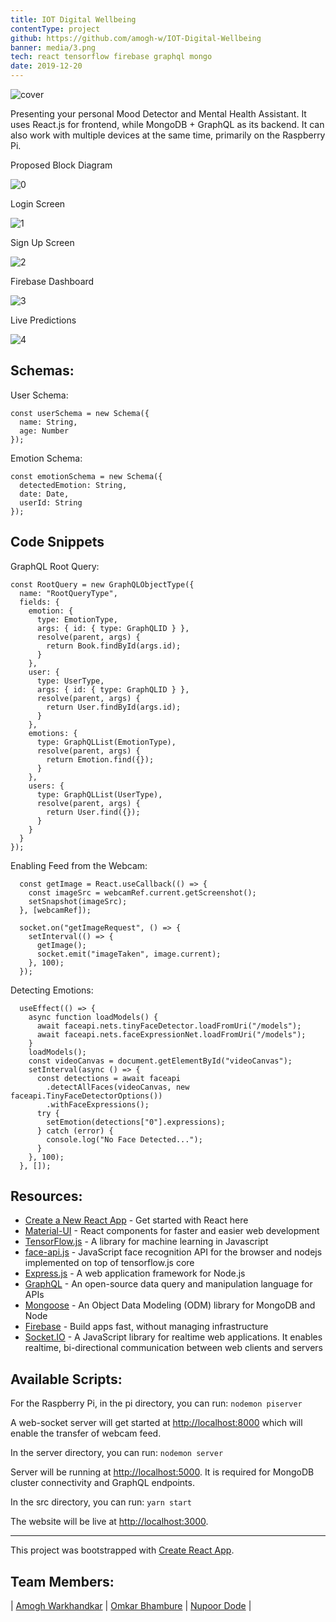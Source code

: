 ```yaml
---
title: IOT Digital Wellbeing
contentType: project
github: https://github.com/amogh-w/IOT-Digital-Wellbeing
banner: media/3.png
tech: react tensorflow firebase graphql mongo
date: 2019-12-20
---
```


![](media/cover.png "cover")

Presenting your personal Mood Detector and Mental Health Assistant. It uses React.js for frontend, while MongoDB + GraphQL as its backend. It can also work with multiple devices at the same time, primarily on the Raspberry Pi.

Proposed Block Diagram

![](media/0.png "0")

Login Screen

![](media/1.png "1")

Sign Up Screen

![](media/2.png "2")

Firebase Dashboard

![](media/3.png "3")

Live Predictions

![](media/4.png "4")

## Schemas:

User Schema:

```
const userSchema = new Schema({
  name: String,
  age: Number
});

```

Emotion Schema:

```
const emotionSchema = new Schema({
  detectedEmotion: String,
  date: Date,
  userId: String
});
```

## Code Snippets

GraphQL Root Query:

```
const RootQuery = new GraphQLObjectType({
  name: "RootQueryType",
  fields: {
    emotion: {
      type: EmotionType,
      args: { id: { type: GraphQLID } },
      resolve(parent, args) {
        return Book.findById(args.id);
      }
    },
    user: {
      type: UserType,
      args: { id: { type: GraphQLID } },
      resolve(parent, args) {
        return User.findById(args.id);
      }
    },
    emotions: {
      type: GraphQLList(EmotionType),
      resolve(parent, args) {
        return Emotion.find({});
      }
    },
    users: {
      type: GraphQLList(UserType),
      resolve(parent, args) {
        return User.find({});
      }
    }
  }
});
```

Enabling Feed from the Webcam:

```
  const getImage = React.useCallback(() => {
    const imageSrc = webcamRef.current.getScreenshot();
    setSnapshot(imageSrc);
  }, [webcamRef]);

  socket.on("getImageRequest", () => {
    setInterval(() => {
      getImage();
      socket.emit("imageTaken", image.current);
    }, 100);
  });
```

Detecting Emotions:

```
  useEffect(() => {
    async function loadModels() {
      await faceapi.nets.tinyFaceDetector.loadFromUri("/models");
      await faceapi.nets.faceExpressionNet.loadFromUri("/models");
    }
    loadModels();
    const videoCanvas = document.getElementById("videoCanvas");
    setInterval(async () => {
      const detections = await faceapi
        .detectAllFaces(videoCanvas, new faceapi.TinyFaceDetectorOptions())
        .withFaceExpressions();
      try {
        setEmotion(detections["0"].expressions);
      } catch (error) {
        console.log("No Face Detected...");
      }
    }, 100);
  }, []);
```

## Resources:

- [Create a New React App](https://reactjs.org/docs/create-a-new-react-app.html) - Get started with React here
- [Material-UI](https://material-ui.com/) - React components for faster and easier web development
- [TensorFlow.js](https://www.tensorflow.org/js) - A library for machine learning in Javascript
- [face-api.js](https://github.com/justadudewhohacks/face-api.js/) - JavaScript face recognition API for the browser and nodejs implemented on top of tensorflow.js core
- [Express.js](https://expressjs.com/) - A web application framework for Node.js
- [GraphQL](https://graphql.org/) - An open-source data query and manipulation language for APIs
- [Mongoose](https://mongoosejs.com/docs/) - An Object Data Modeling (ODM) library for MongoDB and Node
- [Firebase](https://firebase.google.com/) - Build apps fast, without managing infrastructure
- [Socket.IO](https://socket.io/) - A JavaScript library for realtime web applications. It enables realtime, bi-directional communication between web clients and servers

## Available Scripts:

For the Raspberry Pi, in the pi directory, you can run: `nodemon piserver`

A web-socket server will get started at [http://localhost:8000](http://localhost:8000) which will enable the transfer of webcam feed.

In the server directory, you can run: `nodemon server`

Server will be running at [http://localhost:5000](http://localhost:5000). It is required for MongoDB cluster connectivity and GraphQL endpoints.

In the src directory, you can run: `yarn start`

The website will be live at [http://localhost:3000](http://localhost:3000).

---

This project was bootstrapped with [Create React App](https://github.com/facebook/create-react-app).

## Team Members:

| [Amogh Warkhandkar](https://github.com/amogh-w) | [Omkar Bhambure](https://github.com/blablabluomie) | [Nupoor Dode](https://github.com/NupoorD) |
